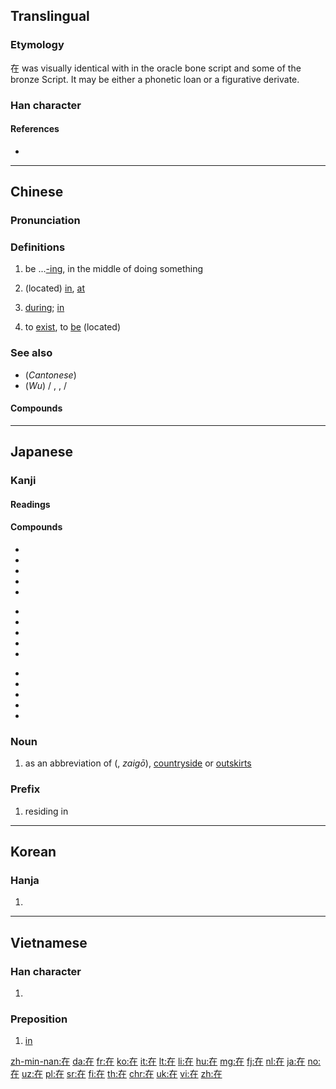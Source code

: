 ==Translingual==
{{stroke order|strokes=6}}
{{stroke order|type=animate}}

===Etymology===
{{Han etyl}}
{{Han compound|才|土|c1=p|c2=s|t2=earth|ls=psc}}

在 was visually identical with {{etyl|och|zh}} {{m|och|才||sprout}} in the oracle bone script and some of the bronze Script. It may be either a phonetic loan or a figurative derivate.

===Han character===
{{Han char|rn=32|rad=土|as=03|sn=6|four=40214|canj=KLG|ids=⿸𠂇⿰丨土}}

====References====
* {{Han ref|kx=0224.181|dkj=04881|dj=0455.140|hdz=10418.070|uh=5728|ud=22312|bh=A662|bd=42594}}

----

==Chinese==
{{zh-forms}}

===Pronunciation===
{{zh-pron
|m=zài
|c=zoi6
|h=pfs=chhai/chhôi
|mn=chāi
|w=3ze
|mc=y
|oc=y
|ma=y
|cat=adv,prep,v
}}

===Definitions===
{{zh-hanzi}}

# be ...[[-ing]], in the middle of doing something {{gloss|indicating an action in progress}}
#: {{zh-x|我 '''在''' 看 電視。|I'm watch'''ing''' TV.}}
#: {{zh-x|他 在 吃 米飯。|He's eat'''ing''' rice.}}
# (located) [[in]], [[at]]
#: {{zh-x|我 住 '''在''' ^中國。|I live '''in''' China.}}
#: {{zh-x|我們 '''在''' 當地 報紙 上 登 了 一 則 廣告。|We put an ad '''in''' the local paper.}}
#: {{zh-x|每 天 下午 他 '''在''' 家裡 工作。|Every afternoons he works '''at''' home.}}
# [[during]]; [[in]]
#: {{zh-x|你 打算 '''在''' 假期 裡 做 什麼？|What do you plan to do '''during''' the holidays?}}
#: {{zh-x|他 的 日記 '''在''' 他 生前 未曾 發表 過。|His diary was not published '''during''' his lifetime.}}
# to [[exist]], to [[be]] (located)
#: {{zh-x|他 在 那里？|Where is he?}}
#: {{zh-x|旅馆 在 新 购物中心 附近。|The hotel is located near the new shopping center.}}

===See also===
* (''Cantonese'') {{zh-l|喺}}
* (''Wu'') {{zh-l|辣}} / {{zh-l|拉}}, {{zh-l|辣嗨}}, {{zh-l|辣海}} / {{zh-l|拉海}}

====Compounds====
{{der3
|{{zh-l|在案}}
|{{zh-l|在編}}
|{{zh-l|在冊}}
|{{zh-l|在場}}
|{{zh-l|在當}}
|{{zh-l|在行}}
|{{zh-l|在乎}}
|{{zh-l|在即}}
|{{zh-l|在家}}
|{{zh-l|在教}}
|{{zh-l|在劫難逃}}
|{{zh-l|在理}}
|{{zh-l|在內}}
|{{zh-l|在譜}}
|{{zh-l|在世}}
|{{zh-l|在數}}
|{{zh-l|在所不辭}}
|{{zh-l|在所不計}}
|{{zh-l|在所不惜}}
|{{zh-l|在所難免}}
|{{zh-l|在逃}}
|{{zh-l|在天之靈}}
|{{zh-l|在外}}
|{{zh-l|在望}}
|{{zh-l|在位}}
|{{zh-l|在握}}
|{{zh-l|在下}}
|{{zh-l|在先}}
|{{zh-l|在線}}
|{{zh-l|在心}}
|{{zh-l|在學}}
|{{zh-l|在押}}
|{{zh-l|在野}}
|{{zh-l|在野黨}}
|{{zh-l|在業}}
|{{zh-l|在意}}
|{{zh-l|在於}}
|{{zh-l|在職}}
|{{zh-l|在座}}
|{{zh-l|現在}}
}}

----

==Japanese==

===Kanji===
{{ja-kanji|grade=5|rs=土03}}

====Readings====
{{ja-readings
|goon=[[ざい]] (zai)
|kanon=[[さい]] (sai) {{qualifier|non-[[w:Jōyō kanji|Jōyō]] reading}}
|kun=[[ある|あ.る]] ({{ja-l|在る}}, a.ru), [[あり]] (ari) {{qualifier|rare}}, [[ます|-ま.す]] ({{ja-l|在す}}, -ma.su) {{qualifier|rare}}
}}

====Compounds====
{{top3}}
* {{ja-l|在位|ざいい|zaii}}
* {{ja-l|在家|ざいけ|zaike}}
* {{ja-l|在庫|ざいこ|zaiko}}
* {{ja-l|在校|ざいこう|zaikō}}
* {{ja-l|在住|ざいじゅう|zaijū}}
{{mid3}}
* {{ja-l|在職|ざいしょく|zaishoku}}
* {{ja-l|在世|ざいせ|zaise}}
* {{ja-l|在籍|ざいせき|zaiseki}}
* {{ja-l|在宅|ざいたく|zaitaku}}
* {{ja-l|在任|ざいにん|zainin}}
{{mid3}}
* {{ja-l|在来|ざいらい|zairai}}
* {{ja-l|在留|ざいりゅう|zairyū}}
* {{ja-l|存在|そんざい|sonzai}}
* {{ja-l|在日|ざいにち|zainichi}}
* {{ja-l|現在地|げんざいち|genzaichi}}
{{bottom}}

===Noun===
{{ja-noun|ざい}}

# as an abbreviation of {{l|ja|在郷}} ({{l|ja|ざいごう}}, ''zaigō''), [[countryside]] or [[outskirts]]

===Prefix===
{{ja-pos|ざい|prefix}}

# residing in

----

==Korean==

===Hanja===
{{ko-hanja|hangeul=재|rv=jae|mr=chae}}

# {{defn|lang=ko|sort=土03}}

----

==Vietnamese==

===Han character===
{{vi-hantu|tại|rs=土03}}

# {{defn|lang=vi|sort=土03}}

===Preposition===
{{head|vi|preposition|sc=Hant}}{{attention|vi|may need inflection template}}

# [[in]]

[[zh-min-nan:在]]
[[da:在]]
[[fr:在]]
[[ko:在]]
[[it:在]]
[[lt:在]]
[[li:在]]
[[hu:在]]
[[mg:在]]
[[fj:在]]
[[nl:在]]
[[ja:在]]
[[no:在]]
[[uz:在]]
[[pl:在]]
[[sr:在]]
[[fi:在]]
[[th:在]]
[[chr:在]]
[[uk:在]]
[[vi:在]]
[[zh:在]]